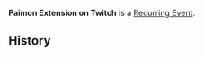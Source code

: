 {{Terminology Infobox
|type  = Recurring Events
}}
'''Paimon Extension on Twitch''' is a [[Recurring Event]].

==History==
{{Event History Table}}